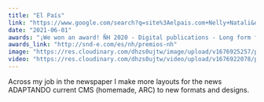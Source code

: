 ```yaml
---
title: "El País"
link: "https://www.google.com/search?q=site%3Aelpais.com+Nelly+Natali&oq=site%3Aelpai"
date: "2021-06-01"
awards: "¡We won an award! ÑH 2020 - Digital publications - Long form features - Bronze"
awards_link: "http://snd-e.com/es/nh/premios-nh"
image: "https://res.cloudinary.com/dhzs0ujtw/image/upload/v1676925257/portfolio/noticias_fbbdtg"
video: "https://res.cloudinary.com/dhzs0ujtw/video/upload/v1676922078/portfolio/noticias_lx6gar"
---
```


Across my job in the newspaper I make more layouts for the news ADAPTANDO current CMS (homemade, ARC) to new formats and designs.
